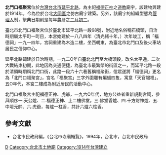 {{東亞廟宇
| name = 北門口福聚宮
| img = 
| img_capt = 
| image_width = 250px
| location = [[臺北市|臺北市]][[大同區_(臺北市)|大同區]]
| god = [[福德正神|福德正神]]
| type = 
| struct =  
| open_year =1914年
| cere_date =[[農曆|農曆]][[二月初二日|二月初二日]]（福德正神聖誕） 
|}}

'''北門口福聚宮'''位於[[台灣|台灣]][[台北市|台北市]][[延平北路|延平北路]]，為主祀[[福德正神|福德正神]]之[[道教|道教]]廟宇。該建物興建於1914年，今為位於台北[[大同區_(臺北市)|大同區]]之仿古廟宇建築。另外，該廟宇的組織型態為[[管理人|管理人]]制，祭典日期則是每年農曆之[[二月初二|二月初二]]。

臺北市北門口福聚宮位於臺北市延平北路一段68號，附近地名俗稱石橋頭，日治時期屬太平町一町目，本宮始建於一八八四年（清光緒十年，）次年竣工，稱「福德祠」一九一四年，宮祠重建為木造二樓，坐西朝東，為臺北市北門口及後火車站居民之信仰中心。

延平北路闢建於日治時期，一九二O年自臺北北門至大橋頭段，改名太平通。二次大戰結束初期，此地因為交通便捷，為臺北市最繁榮的街區之一，而延平北路一段於清領時期稱北門口街，此路一段六十六巷舊稱福聚街，信眾遂將「福德祠」更名為「北門口福聚宮」，宮名「福聚宮」三字外圍雕有蝙蝠四隻，寓意「天官賜福」。五O年代，本宮二樓成為附近居民的活動中心。

北門口福聚宮主祀福德正神、虎爺，一九六O年代，地方公益者重新規劃宮祠，參拜順序一.天公爐、二.福德正神、上二樓佛堂，三.佛堂香爐、四.十方財神爐、五.中壇元帥、六.虎爺，每爐一柱香，共計六爐六柱香。

==參考文獻==
*台北市民政局編，《台北市寺廟概覽》，1994年，台北市，台北市民政局

[[Category:大同區廟宇_(臺灣)|D]]
[[Category:台北市土地廟|Category:台北市土地廟]]
[[Category:1914年台灣建立|Category:1914年台灣建立]]